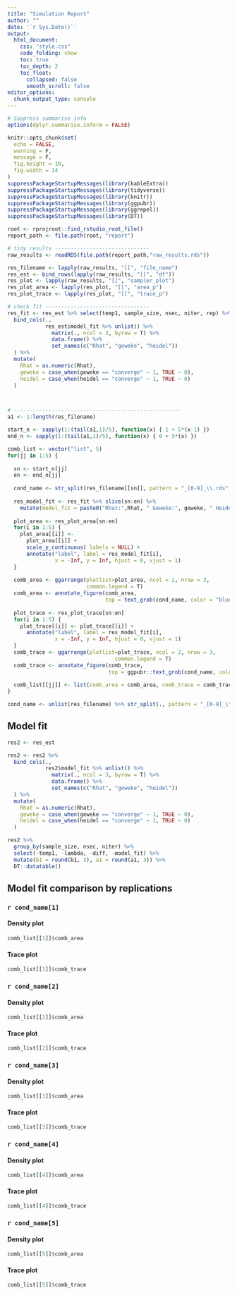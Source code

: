 ```yaml
---
title: "Simulation Report"
author: ""
date: '`r Sys.Date()`'
output:
  html_document:
    css: "style.css"
    code_folding: show
    toc: true
    toc_depth: 2
    toc_float:
      collapsed: false
      smooth_scroll: false
editor_options:
  chunk_output_type: console
---
```


```r
# Suppress summarise info
options(dplyr.summarise.inform = FALSE)

knitr::opts_chunk$set(
  echo = FALSE,
  warning = F,
  message = F,
  fig.height = 10,
  fig.width = 14
)
suppressPackageStartupMessages(library(kableExtra))
suppressPackageStartupMessages(library(tidyverse))
suppressPackageStartupMessages(library(knitr))
suppressPackageStartupMessages(library(ggpubr)) 
suppressPackageStartupMessages(library(ggrepel))
suppressPackageStartupMessages(library(DT))

root <- rprojroot::find_rstudio_root_file()
report_path <- file.path(root, "report")

# tidy results ------------------------------
raw_results <- readRDS(file.path(report_path,"raw_results.rds"))

res_filename <- lapply(raw_results, "[[", "file_name")
res_est <- bind_rows(lapply(raw_results, "[[", "df"))
res_plot <- lapply(raw_results, "[[", "sampler_plot")
res_plot_area <- lapply(res_plot, "[[", "area_p")
res_plot_trace <- lapply(res_plot, "[[", "trace_p")

# check fit ---------------------------------
res_fit <- res_est %>% select(temp1, sample_size, nsec, niter, rep) %>% 
  bind_cols(., 
            res_est$model_fit %>% unlist() %>%
              matrix(., ncol = 3, byrow = T) %>% 
              data.frame() %>% 
              set_names(c("Rhat", "geweke", "heidel"))
  ) %>% 
  mutate(
    Rhat = as.numeric(Rhat),
    geweke = case_when(geweke == "converge" ~ 1, TRUE ~ 0),
    heidel = case_when(heidel == "converge" ~ 1, TRUE ~ 0)
  )



# -----------------------------------------------------
a1 <- 1:length(res_filename)

start_n <- sapply(1:(tail(a1,1)/5), function(x) { 1 + 5*(x-1) })
end_n <- sapply(1:(tail(a1,1)/5), function(x) { 0 + 5*(x) })

comb_list <- vector("list", 5)
for(jj in 1:5) {
  
  sn <- start_n[jj]
  en <- end_n[jj]
  
  cond_name <- str_split(res_filename[[sn]], pattern = "_[0-9]_\\.rds", simplify = T) %>% .[,1]
  
  res_model_fit <- res_fit %>% slice(sn:en) %>% 
    mutate(model_fit = paste0("Rhat:",Rhat, " Geweke:", geweke, " Heidel:", heidel)) %>% pull(model_fit)
  
  plot_area <- res_plot_area[sn:en]
  for(i in 1:5) {
    plot_area[[i]] <- 
      plot_area[[i]] + 
      scale_y_continuous( labels = NULL) +
      annotate("label", label = res_model_fit[i], 
               x = -Inf, y = Inf, hjust = 0, vjust = 1)
  }
  
  comb_area <- ggarrange(plotlist=plot_area, ncol = 2, nrow = 3,
                         common.legend = T)
  comb_area <- annotate_figure(comb_area, 
                               top = text_grob(cond_name, color = "blue", face = "bold", size = 14))
  
  plot_trace <- res_plot_trace[sn:en]
  for(i in 1:5) {
    plot_trace[[i]] <- plot_trace[[i]] + 
      annotate("label", label = res_model_fit[i], 
               x = -Inf, y = Inf, hjust = 0, vjust = 1)
  }
  comb_trace <- ggarrange(plotlist=plot_trace, ncol = 2, nrow = 3,
                                  common.legend = T)
  comb_trace <- annotate_figure(comb_trace, 
                                top = ggpubr::text_grob(cond_name, color = "blue", face = "bold", size = 14))
  
  comb_list[[jj]] <- list(comb_area = comb_area, comb_trace = comb_trace)
}

cond_name <- unlist(res_filename) %>% str_split(., pattern = "_[0-9]_\\.rds", simplify = T) %>% .[,1] %>% unique()

```

## Model fit

```r
res2 <- res_est

res2 <- res2 %>%
  bind_cols(.,
            res2$model_fit %>% unlist() %>%
              matrix(., ncol = 3, byrow = T) %>%
              data.frame() %>%
              set_names(c("Rhat", "geweke", "heidel"))
  ) %>%
  mutate(
    Rhat = as.numeric(Rhat),
    geweke = case_when(geweke == "converge" ~ 1, TRUE ~ 0),
    heidel = case_when(heidel == "converge" ~ 1, TRUE ~ 0)
  )

```


```r
res2 %>%
  group_by(sample_size, nsec, niter) %>%
  select(-temp1, -lambda, -diff, -model_fit) %>%
  mutate(b1 = round(b1, 3), a1 = round(a1, 3)) %>% 
  DT::datatable()
```

## Model fit comparison by replications {.tabset}

### `r cond_name[1]` {.tabset}

#### Density plot

```r
comb_list[[1]]$comb_area
```

#### Trace plot

```r
comb_list[[1]]$comb_trace
```


### `r cond_name[2]` {.tabset}

#### Density plot

```r
comb_list[[2]]$comb_area
```

#### Trace plot

```r
comb_list[[2]]$comb_trace
```

### `r cond_name[3]` {.tabset}

#### Density plot

```r
comb_list[[3]]$comb_area
```

#### Trace plot

```r
comb_list[[3]]$comb_trace
```

### `r cond_name[4]` {.tabset}

#### Density plot

```r
comb_list[[4]]$comb_area
```

#### Trace plot

```r
comb_list[[4]]$comb_trace
```


### `r cond_name[5]` {.tabset}

#### Density plot

```r
comb_list[[5]]$comb_area
```

#### Trace plot

```r
comb_list[[5]]$comb_trace
```

<!-- ## Results -->

<!-- ### Model fit -->

<!-- ```{r message=FALSE, warning=FALSE, include=FALSE} -->
<!-- res2 <- res_est -->

<!-- res2 <- res2 %>%  -->
<!--   bind_cols(.,  -->
<!--             res2$model_fit %>% unlist() %>% -->
<!--               matrix(., ncol = 3, byrow = T) %>%  -->
<!--               data.frame() %>%  -->
<!--               set_names(c("Rhat", "geweke", "heidel")) -->
<!--   ) %>%  -->
<!--   mutate( -->
<!--     Rhat = as.numeric(Rhat), -->
<!--     geweke = case_when(geweke == "converge" ~ 1, TRUE ~ 0), -->
<!--     heidel = case_when(heidel == "converge" ~ 1, TRUE ~ 0) -->
<!--   ) -->

<!-- ``` -->


<!-- ```{r} -->
<!-- res2 %>%  -->
<!--   group_by(sample_size, lambda, nsec, niter) %>% -->
<!--   select(-temp1, -lambda, -diff, -model_fit) %>%  -->
<!--   kable() %>%  -->
<!--   kable_paper() -->
<!-- ``` -->


<!-- ### main treatment effect  -->

<!-- ```{r, include=FALSE} -->
<!-- res2 <- res2 %>%  -->
<!--   mutate( -->
<!--     geweke = case_when(geweke == 1 ~ "geweke - 1", TRUE ~ "geweke - 0"), -->
<!--     heidel = case_when(heidel == 1 ~ "heidel - 1", TRUE ~ "heidel - 0") -->
<!--   ) -->
<!-- ``` -->

<!-- ```{r} -->
<!-- mk_plot <- function(res2, yval = NULL, grouping = NULL) { # geweke, heidel -->

<!--   grouped <- append(c("sample_size", "lambda", "nsec", "niter"), grouping) -->

<!--   yy <- as.name(yval) -->

<!--   mean_data <- res2 %>%  -->
<!--     group_by_at(vars(one_of(grouped))) %>%  -->
<!--     summarise( -->
<!--       mean_est = mean(!!yy) -->
<!--     ) -->

<!--   p1 <- res2 %>%  -->
<!--     ggplot(aes(y = !!yy, x = sample_size, colour = nsec)) + -->
<!--     geom_boxplot( -->
<!--       size = 0, -->
<!--       position = position_dodge(1), -->
<!--     ) + -->
<!--     geom_point( -->
<!--       size = 5, -->
<!--       alpha = 0.6, -->
<!--       position = position_jitterdodge(jitter.width = 0.1, dodge.width = 1) -->
<!--     ) + -->

<!--     # geom_point( -->
<!--     #   data = mean_data, -->
<!--     #   aes(y = mean_est, x = sample_size, colour = nsec), -->
<!--     #   size = 5,  -->
<!--     #   stroke = 1,  -->
<!--     #   shape = 21, -->
<!--     #   alpha = 1, -->
<!--     #   position = position_jitterdodge(jitter.width = 0, dodge.width = 1) -->
<!--     # ) + -->
<!--     geom_label( -->
<!--       data = mean_data, -->
<!--       aes(y = mean_est, x = sample_size, colour = nsec, label = round(mean_est, 3)), -->
<!--       position = position_jitterdodge(jitter.width = 0, dodge.width = 1) -->
<!--     ) + -->
<!--     theme_pubclean(base_size = 16) -->

<!--   additional<- NULL -->
<!--   if(!is.null(grouping)) { -->

<!--     if(length(grouping) == 2) { -->

<!--       facet <- paste0("niter", "~", grouping[2], " + ", grouping[1]) -->

<!--       p1 <- p1 + facet_grid(niter~heidel + geweke) -->

<!--     } else { -->
<!--       facet <- paste0("niter", "~", grouping[1]) -->

<!--       p1 <- p1 + facet_grid(facet) -->
<!--     } -->
<!--     # facet <- facet_grid(facet) -->
<!--     # additional <- list(facet) -->
<!--   } -->

<!--   # p1 <- p1 + additional -->
<!--   p2 <- set_palette(p1, "Dark2") -->

<!--   if(yval == "b1") { -->
<!--     p3 <- p2 + geom_hline(yintercept = -0.06, alpha = 0.6) -->
<!--   } -->

<!--   if(yval == "a1") { -->
<!--     p3 <- p2 + geom_hline(yintercept = 0.2, alpha = 0.6) -->
<!--   } -->

<!--   return(p3) -->
<!-- } -->
<!-- ``` -->


<!-- #### Combined -->

<!-- ```{r} -->
<!-- mk_plot(res2, "b1") -->
<!-- ``` -->

<!-- #### By Geweke -->

<!-- ```{r} -->
<!-- mk_plot(res2 = res2, yval = "b1", grouping = "geweke") -->
<!-- ``` -->

<!-- #### By Heidel -->

<!-- ```{r} -->
<!-- mk_plot(res2, "b1", "heidel") -->
<!-- ``` -->

<!-- #### By Geweke and Heidel -->

<!-- ```{r} -->
<!-- mk_plot(res2 = res2, yval = "b1", grouping = c("geweke", "heidel")) -->
<!-- ``` -->













